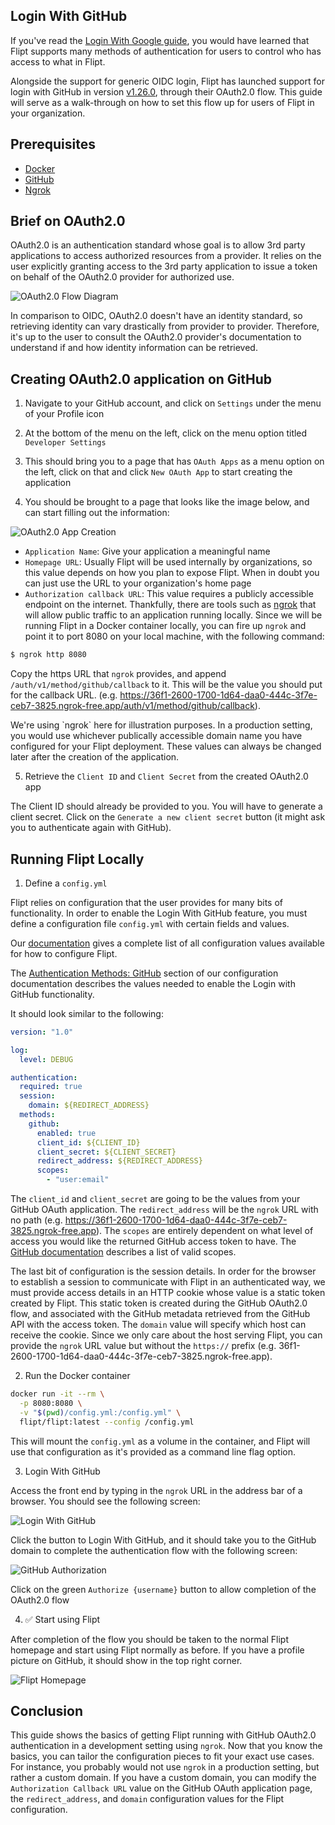 ## Login With GitHub

If you've read the [Login With Google guide](/guides/login-with-google), you would have learned that Flipt supports many methods of authentication for users to control who has access to what in Flipt.

Alongside the support for generic OIDC login, Flipt has launched support for login with GitHub in version [v1.26.0](https://github.com/flipt-io/flipt/tree/v1.26.0), through their OAuth2.0 flow. This guide will serve as a walk-through on how to set this flow up for users of Flipt in your organization.

## Prerequisites

- [Docker](https://www.docker.com/)
- [GitHub](https://github.com/)
- [Ngrok](https://ngrok.com/)

## Brief on OAuth2.0

OAuth2.0 is an authentication standard whose goal is to allow 3rd party applications to access authorized resources from a provider. It relies on the user explicitly granting access to the 3rd party application to issue a token on behalf of the OAuth2.0 provider for authorized use.

![OAuth2.0 Flow Diagram](/images/guides/login-with-github/oauth-flow-diagram.png)

In comparison to OIDC, OAuth2.0 doesn't have an identity standard, so retrieving identity can vary drastically from provider to provider. Therefore, it's up to the user to consult the OAuth2.0 provider's documentation to understand if and how identity information can be retrieved.

## Creating OAuth2.0 application on GitHub

1. Navigate to your GitHub account, and click on `Settings` under the menu of your Profile icon

2. At the bottom of the menu on the left, click on the menu option titled `Developer Settings`

3. This should bring you to a page that has `OAuth Apps` as a menu option on the left, click on that and click `New OAuth App` to start creating the application

4. You should be brought to a page that looks like the image below, and can start filling out the information:

![OAuth2.0 App Creation](/images/guides/login-with-github/oauth-registration.png)

- `Application Name`: Give your application a meaningful name
- `Homepage URL`: Usually Flipt will be used internally by organizations, so this value depends on how you plan to expose Flipt. When in doubt you can just use the URL to your organization's home page
- `Authorization callback URL`: This value requires a publicly accessible endpoint on the internet. Thankfully, there are tools such as [ngrok](https://ngrok.com/) that will allow public traffic to an application running locally. Since we will be running Flipt in a Docker container locally, you can fire up `ngrok` and point it to port 8080 on your local machine, with the following command:

```bash
$ ngrok http 8080
```

Copy the https URL that `ngrok` provides, and append `/auth/v1/method/github/callback` to it. This will be the value you should put for the callback URL. (e.g. https://36f1-2600-1700-1d64-daa0-444c-3f7e-ceb7-3825.ngrok-free.app/auth/v1/method/github/callback).

<Note>
We're using `ngrok` here for illustration purposes. In a production setting, you would use whichever publically accessible domain name you have configured for your Flipt deployment. These values can always be changed later after the creation of the application.
</Note>

5. Retrieve the `Client ID` and `Client Secret` from the created OAuth2.0 app

The Client ID should already be provided to you. You will have to generate a client secret. Click on the `Generate a new client secret` button (it might ask you to authenticate again with GitHub).

## Running Flipt Locally

1. Define a `config.yml`

Flipt relies on configuration that the user provides for many bits of functionality. In order to enable the Login With GitHub feature, you must define a configuration file `config.yml` with certain fields and values.

Our [documentation](https://www.flipt.io/docs/configuration/overview) gives a complete list of all configuration values available for how to configure Flipt.

The [Authentication Methods: GitHub](/configuration/overview#authentication-methods-github) section of our configuration documentation describes the values needed to enable the Login with GitHub functionality.

It should look similar to the following:

```yaml
version: "1.0"

log:
  level: DEBUG

authentication:
  required: true
  session:
    domain: ${REDIRECT_ADDRESS}
  methods:
    github:
      enabled: true
      client_id: ${CLIENT_ID}
      client_secret: ${CLIENT_SECRET}
      redirect_address: ${REDIRECT_ADDRESS}
      scopes:
        - "user:email"
```

The `client_id` and `client_secret` are going to be the values from your GitHub OAuth application. The `redirect_address` will be the `ngrok` URL with no path (e.g. https://36f1-2600-1700-1d64-daa0-444c-3f7e-ceb7-3825.ngrok-free.app). The `scopes` are entirely dependent on what level of access you would like the returned GitHub access token to have. The [GitHub documentation](https://docs.github.com/en/apps/oauth-apps/building-oauth-apps/scopes-for-oauth-apps) describes a list of valid scopes.

The last bit of configuration is the session details. In order for the browser to establish a session to communicate with Flipt in an authenticated way, we must provide access details in an HTTP cookie whose value is a static token created by Flipt. This static token is created during the GitHub OAuth2.0 flow, and associated with the GitHub metadata retrieved from the GitHub API with the access token. The `domain` value will specify which host can receive the cookie. Since we only care about the host serving Flipt, you can provide the `ngrok` URL value but without the `https://` prefix (e.g. 36f1-2600-1700-1d64-daa0-444c-3f7e-ceb7-3825.ngrok-free.app).

2. Run the Docker container

```bash
docker run -it --rm \
  -p 8080:8080 \
  -v "$(pwd)/config.yml:/config.yml" \
  flipt/flipt:latest --config /config.yml
```

This will mount the `config.yml` as a volume in the container, and Flipt will use that configuration as it's provided as a command line flag option.

3. Login With GitHub

Access the front end by typing in the `ngrok` URL in the address bar of a browser. You should see the following screen:

![Login With GitHub](/images/guides/login-with-github/login-with-github.png)

Click the button to Login With GitHub, and it should take you to the GitHub domain to complete the authentication flow with the following screen:

![GitHub Authorization](/images/guides/login-with-github/github-authorization.png)

Click on the green `Authorize {username}` button to allow completion of the OAuth2.0 flow

4. ✅ Start using Flipt

After completion of the flow you should be taken to the normal Flipt homepage and start using Flipt normally as before. If you have a profile picture on GitHub, it should show in the top right corner.

![Flipt Homepage](/images/guides/login-with-github/flipt-homepage.png)

## Conclusion

This guide shows the basics of getting Flipt running with GitHub OAuth2.0 authentication in a development setting using `ngrok`. Now that you know the basics, you can tailor the configuration pieces to fit your exact use cases. For instance, you probably would not use `ngrok` in a production setting, but rather a custom domain. If you have a custom domain, you can modify the `Authorization Callback URL` value on the GitHub OAuth application page, the `redirect_address`, and `domain` configuration values for the Flipt configuration.
